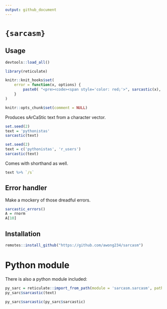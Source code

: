 ```yaml
---
output: github_document
---
```


# `{sarcasm}`

## Usage

```r
devtools::load_all()

library(reticulate)

knitr::knit_hooks$set(
    error = function(x, options) {
        paste0( "<pre><code><span style='color: red;'>", sarcastic(x), "<span></pre></code>")
    }
)

knitr::opts_chunk$set(comment = NULL)
```


Produces sArCaStic text from a character vector.

```r
set.seed(2)
text = 'pythonistas'
sarcastic(text)
```

```r
set.seed(2)
text = c('pythonistas', 'r_users')
sarcastic(text)
```

Comes with shorthand as well.

```r
text %>% `/s`
```

## Error handler

Make a mockery of those dreadful errors.

```r
sarcastic_errors()
A = rnorm
A[10]
```


## Installation

```r
remotes::install_github("https://github.com/awong234/sarcasm")
```

# Python module

There is also a python module included:

```r
py_sarc = reticulate::import_from_path(module = 'sarcasm.sarcasm', path = 'sarc_python/')
py_sarc$sarcastic(text)
```

```r
py_sarc$sarcastic(py_sarc$sarcastic)
```

